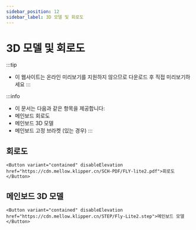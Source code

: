 ```yaml
---
sidebar_position: 12
sidebar_label: 3D 모델 및 회로도
---
```




# 3D 모델 및 회로도


:::tip
* 이 웹사이트는 온라인 미리보기를 지원하지 않으므로 다운로드 후 직접 미리보기하세요
:::

:::info
* 이 문서는 다음과 같은 항목을 제공합니다:
* 메인보드 회로도
* 메인보드 3D 모델
* 메인보드 고정 브라켓 (있는 경우)
:::

## 회로도

    <Button variant="contained" disableElevation href="https://cdn.mellow.klipper.cn/SCH-PDF/FLY-lite2.pdf">회로도</Button>


## 메인보드 3D 모델

    <Button variant="contained" disableElevation href="https://cdn.mellow.klipper.cn/STEP/Fly-Lite2.step">메인보드 모델</Button>